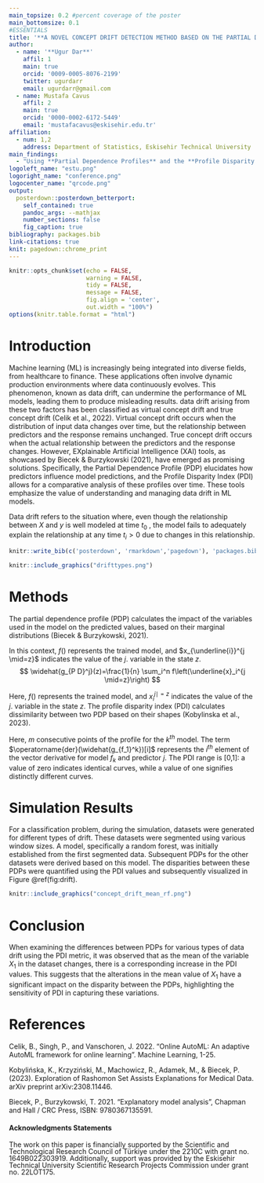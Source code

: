 ```yaml
---
main_topsize: 0.2 #percent coverage of the poster
main_bottomsize: 0.1
#ESSENTIALS
title: '**A NOVEL CONCEPT DRIFT DETECTION METHOD BASED ON THE PARTIAL DEPENDENCE PROFILE DISPARITY INDEX**'
author:
  - name: '**Ugur Dar**'
    affil: 1
    main: true
    orcid: '0009-0005-8076-2199'
    twitter: ugurdarr 
    email: ugurdarr@gmail.com
  - name: Mustafa Cavus
    affil: 2
    main: true
    orcid: '0000-0002-6172-5449'
    email: 'mustafacavus@eskisehir.edu.tr'
affiliation:
  - num: 1,2
    address: Department of Statistics, Eskisehir Technical University
main_findings:
  - "Using **Partial Dependence Profiles** and the **Profile Disparity Index** to Detect and Address **Data Drift** in Machine Learning Models."
logoleft_name: "estu.png"
logoright_name: "conference.png"
logocenter_name: "qrcode.png"
output: 
  posterdown::posterdown_betterport:
    self_contained: true
    pandoc_args: --mathjax
    number_sections: false
    fig_caption: true
bibliography: packages.bib
link-citations: true
knit: pagedown::chrome_print
---
```


```r
knitr::opts_chunk$set(echo = FALSE,
                      warning = FALSE,
                      tidy = FALSE,
                      message = FALSE,
                      fig.align = 'center',
                      out.width = "100%")
options(knitr.table.format = "html") 
```

<style>
#title {
  font-size: 110pt;
}

#main-img-left {
  width: 22%;
}


#main-img-left {
  width: 20%;
}

</style>

# Introduction

Machine learning (ML) is increasingly being integrated into diverse fields, from healthcare to finance. These applications often involve dynamic production environments where data continuously evolves. This phenomenon, known as data drift, can undermine the performance of ML models, leading them to produce misleading results. data drift arising from these two factors has been classified as virtual concept drift and true concept drift (Celik et al., 2022). Virtual concept drift occurs when the distribution of input data changes over time, but the relationship between predictors and the response remains unchanged. True concept drift occurs when the actual relationship between the predictors and the response changes. However, EXplainable Artificial Intelligence (XAI) tools, as showcased by Biecek & Burzykowski (2021), have emerged as promising solutions. Specifically, the Partial Dependence Profile (PDP) elucidates how predictors influence model predictions, and the Profile Disparity Index (PDI) allows for a comparative analysis of these profiles over time. These tools emphasize the value of understanding and managing data drift in ML models.

Data drift refers to the situation where, even though the relationship between $X$  and $y$ is well modeled at time ${t_0}$ , the model fails to adequately explain the relationship at any time ${t_i}>0$ due to changes in this relationship.

\begin{equation}
\exists X: P_{t_0}(y \mid X) \neq P_{t_i}(y \mid X), i>0
\end{equation}




```r
knitr::write_bib(c('posterdown', 'rmarkdown','pagedown'), 'packages.bib')
```


```r
knitr::include_graphics("drifttypes.png")
```



# Methods

The partial dependence profile (PDP) calculates the impact of the variables used in the model on the predicted values, based on their marginal distributions (Biecek \& Burzykowski, 2021).

In this context, $f()$ represents the trained model, and $x_{\underline{i}}^{j \mid=z}$ indicates the value of the $j$. variable in the state $z$.
$$
\widehat{g_{P D}^j}(z)=\frac{1}{n} \sum_i^n f\left(\underline{x}_i^{j \mid=z}\right)
$$

Here, $f()$ represents the trained model, and $x_i^{j \mid=z}$ indicates the value of the $j$. variable in the state $z$. The profile disparity index (PDI) calculates dissimilarity between two PDP based on their shapes (Kobylinska et al., 2023).

\begin{equation}
\widehat{PDI}(\widehat{g_{f_1}^j}, \widehat{g_{f_2}^j}) = \frac{1}{m} \sum_{i=1}^{m} I(\text{sgn}(\text{der}(\widehat{g_{f_1}^j})[i]) \neq \text{sgn}(\text{der}(\widehat{g_{f_2}^j})[i]))
\end{equation}

Here, $m$ consecutive points of the profile for the $k^{t h}$ model. The term $\operatorname{der}(\widehat{g_{f_1}^k})[i]$ represents the $i^{t h}$ element of the vector derivative for model $f_k$ and predictor $j$. The PDI range is [0,1]: a value of zero indicates identical curves, while a value of one signifies distinctly different curves.



# Simulation Results

For a classification problem, during the simulation, datasets were generated for different types of drift. These datasets were segmented using various window sizes. A model, specifically a random forest, was initially established from the first segmented data. Subsequent PDPs for the other datasets were derived based on this model. The disparities between these PDPs were quantified using the PDI values and subsequently visualized in Figure \@ref(fig:drift).


```r
knitr::include_graphics("concept_drift_mean_rf.png")
```


# Conclusion

When examining the differences between PDPs for various types of data drift using the PDI metric, it was observed that as the mean of the variable $X_1$ in the dataset changes, there is a corresponding increase in the PDI values. This suggests that the alterations in the mean value of $X_1$ have a significant impact on the disparity between the PDPs, highlighting the sensitivity of PDI in capturing these variations.


# References

Celik, B., Singh, P., and Vanschoren, J. 2022. “Online AutoML: An adaptive AutoML framework for online learning”. Machine Learning, 1-25.

Kobylińska, K., Krzyziński, M., Machowicz, R., Adamek, M., & Biecek, P. (2023). Exploration of Rashomon Set Assists Explanations for Medical Data. arXiv preprint arXiv:2308.11446.

Biecek, P., Burzykowski, T. 2021. “Explanatory model analysis”, Chapman and Hall / CRC Press, ISBN: 9780367135591.

#### Acknowledgments Statements

<div style="line-height: 1;">

The work on this paper is financially supported by the Scientific and Technological Research Council of Türkiye under the 2210C with grant no. 1649B022303919. Additionally, support was provided by the Eskisehir Technical University Scientific Research Projects Commission under grant no. 22LÖT175.

</div>

